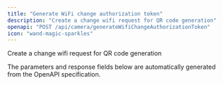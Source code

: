 ```yaml
---
title: "Generate WiFi change authorization token"
description: "Create a change wifi request for QR code generation"
openapi: "POST /api/camera/generateWifiChangeAuthorizationToken"
icon: "wand-magic-sparkles"
---
```


Create a change wifi request for QR code generation

<Note>
The parameters and response fields below are automatically generated from the OpenAPI specification.
</Note>
